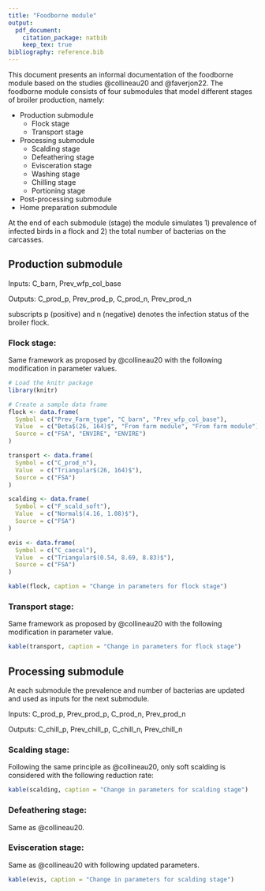 ---
title: "Foodborne module"
output:
  pdf_document:
    citation_package: natbib
    keep_tex: true
bibliography: reference.bib
---

This document presents an informal documentation of the foodborne module based 
on the studies @collineau20 and @faverjon22. The foodborne module consists of 
four submodules that model different stages of broiler production, namely:

- Production submodule
  - Flock stage
  - Transport stage
- Processing submodule
  - Scalding stage
  - Defeathering stage
  - Evisceration stage
  - Washing stage
  - Chilling stage
  - Portioning stage
- Post-processing submodule
- Home preparation submodule

At the end of each submodule (stage) the module simulates 1) prevalence of 
infected birds in a flock and 2) the total number of bacterias on the carcasses. 

## Production submodule

Inputs: C_barn, Prev_wfp_col_base

Outputs: C_prod_p, Prev_prod_p, C_prod_n, Prev_prod_n

subscripts p (positive) and n (negative) denotes the infection status of the 
broiler flock.

### Flock stage: 

Same framework as proposed by @collineau20 with the following modification in 
parameter values.


```{r, include=FALSE}
# Load the knitr package
library(knitr)

# Create a sample data frame
flock <- data.frame(
  Symbol = c("Prev_Farm_type", "C_barn", "Prev_wfp_col_base"),
  Value  = c("Beta$(26, 164)$", "From farm module", "From farm module"),
  Source = c("FSA", "ENVIRE", "ENVIRE")
)

transport <- data.frame(
  Symbol = c("C_prod_n"),
  Value  = c("Triangular$(26, 164)$"),
  Source = c("FSA")
)

scalding <- data.frame(
  Symbol = c("F_scald_soft"),
  Value  = c("Normal$(4.16, 1.08)$"),
  Source = c("FSA")
)

evis <- data.frame(
  Symbol = c("C_caecal"),
  Value  = c("Triangular$(0.54, 8.69, 8.83)$"),
  Source = c("FSA")
)
```
```{r}
kable(flock, caption = "Change in parameters for flock stage") 
```
### Transport stage: 

Same framework as proposed by @collineau20 with the following modification in 
parameter value.

```{r}
kable(transport, caption = "Change in parameters for flock stage") 
```
## Processing submodule

At each submodule the prevalence and number of bacterias are updated and used as
inputs for the next submodule.

Inputs: C_prod_p, Prev_prod_p, C_prod_n, Prev_prod_n

Outputs: C_chill_p, Prev_chill_p, C_chill_n, Prev_chill_n

### Scalding stage:

Following the same principle as @collineau20, only soft scalding is considered 
with the following reduction rate:
```{r}
kable(scalding, caption = "Change in parameters for scalding stage") 
```

### Defeathering stage:

Same as @collineau20.

### Evisceration stage:

Same as @collineau20 with following updated parameters.
```{r}
kable(evis, caption = "Change in parameters for scalding stage") 
```
